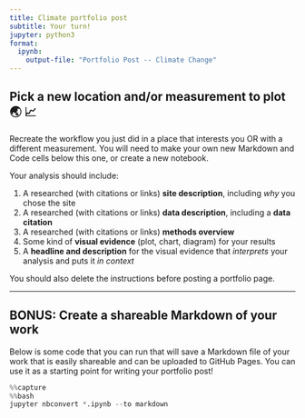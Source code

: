 ```yaml
---
title: Climate portfolio post
subtitle: Your turn!
jupyter: python3
format:
  ipynb:
    output-file: "Portfolio Post -- Climate Change"
---
```


::: {.cell .markdown}
## Pick a new location and/or measurement to plot 🌏 📈

Recreate the workflow you just did in a place that interests you OR with a different measurement. You will need to make your own new Markdown and Code cells below this one, or create a new notebook.

Your analysis should include:

  1. A researched (with citations or links) **site description**, including *why* you chose the site
  2. A researched (with citations or links) **data description**, including a **data citation**
  3. A researched (with citations or links) **methods overview**
  4. Some kind of **visual evidence** (plot, chart, diagram) for your results
  5. A **headline and description** for the visual evidence that *interprets* your analysis and puts it *in context*

You should also delete the instructions before posting a portfolio page.

---------------------------------------------------------------------
:::

## BONUS: Create a shareable Markdown of your work

Below is some code that you can run that will save a Markdown file of your work that is easily shareable and can be uploaded to GitHub Pages. You can use it as a starting point for writing your portfolio post!

```python
%%capture
%%bash
jupyter nbconvert *.ipynb --to markdown
```